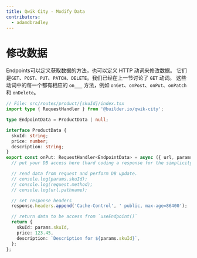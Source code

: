 ```yaml
---
title: Qwik City - Modify Data
contributors:
  - adamdbradley
---
```


# 修改数据

Endpoints可以定义获取数据的方法，也可以定义 HTTP 动词来修改数据。
它们是`GET`、`POST`、`PUT`、`PATCH`、`DELETE`。我们已经在上一节讨论了 `GET` 动词。
这些动词中的每一个都有相应的 `on___` 方法，例如 `onGet`、`onPost`、`onPut`、`onPatch` 和 `onDelete`。

```typescript
// File: src/routes/product/[skuId]/index.tsx
import type { RequestHandler } from '@builder.io/qwik-city';

type EndpointData = ProductData | null;

interface ProductData {
  skuId: string;
  price: number;
  description: string;
}
export const onPut: RequestHandler<EndpointData> = async ({ url, params, request, response }) => {
  // put your DB access here (hard coding a response for the simplicity)

  // read data from request and perform DB update.
  // console.log(params.skuId);
  // console.log(request.method);
  // console.log(url.pathname);

  // set response headers
  response.headers.append('Cache-Control', ' public, max-age=86400');

  // return data to be access from `useEndpoint()`
  return {
    skuId: params.skuId,
    price: 123.45,
    description: `Description for ${params.skuId}`,
  };
};
```
